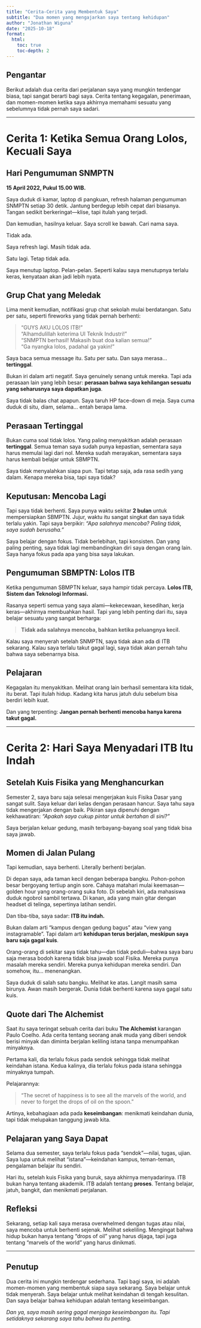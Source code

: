 ```yaml
---
title: "Cerita-Cerita yang Membentuk Saya"
subtitle: "Dua momen yang mengajarkan saya tentang kehidupan"
author: "Jonathan Wiguna"
date: "2025-10-18"
format:
  html:
    toc: true
    toc-depth: 2
---
```


## Pengantar

Berikut adalah dua cerita dari perjalanan saya yang mungkin terdengar biasa, tapi sangat berarti bagi saya. Cerita tentang kegagalan, penerimaan, dan momen-momen ketika saya akhirnya memahami sesuatu yang sebelumnya tidak pernah saya sadari.

---

# Cerita 1: Ketika Semua Orang Lolos, Kecuali Saya

## Hari Pengumuman SNMPTN

**15 April 2022, Pukul 15.00 WIB.**

Saya duduk di kamar, laptop di pangkuan, refresh halaman pengumuman SNMPTN setiap 30 detik. Jantung berdegup lebih cepat dari biasanya. Tangan sedikit berkeringat—klise, tapi itulah yang terjadi.

Dan kemudian, hasilnya keluar. Saya scroll ke bawah. Cari nama saya.

Tidak ada.

Saya refresh lagi. Masih tidak ada.

Satu lagi. Tetap tidak ada.

Saya menutup laptop. Pelan-pelan. Seperti kalau saya menutupnya terlalu keras, kenyataan akan jadi lebih nyata.

## Grup Chat yang Meledak

Lima menit kemudian, notifikasi grup chat sekolah mulai berdatangan. Satu per satu, seperti fireworks yang tidak pernah berhenti:

> "GUYS AKU LOLOS ITB!"  
> "Alhamdulillah keterima UI Teknik Industri!"  
> "SNMPTN berhasil! Makasih buat doa kalian semua!"  
> "Ga nyangka lolos, padahal ga yakin!"

Saya baca semua message itu. Satu per satu. Dan saya merasa... **tertinggal**.

Bukan iri dalam arti negatif. Saya genuinely senang untuk mereka. Tapi ada perasaan lain yang lebih besar: **perasaan bahwa saya kehilangan sesuatu yang seharusnya saya dapatkan juga**.

Saya tidak balas chat apapun. Saya taruh HP face-down di meja. Saya cuma duduk di situ, diam, selama... entah berapa lama.

## Perasaan Tertinggal

Bukan cuma soal tidak lolos. Yang paling menyakitkan adalah perasaan **tertinggal**. Semua teman saya sudah punya kepastian, sementara saya harus memulai lagi dari nol. Mereka sudah merayakan, sementara saya harus kembali belajar untuk SBMPTN.

Saya tidak menyalahkan siapa pun. Tapi tetap saja, ada rasa sedih yang dalam. Kenapa mereka bisa, tapi saya tidak?

## Keputusan: Mencoba Lagi

Tapi saya tidak berhenti. Saya punya waktu sekitar **2 bulan** untuk mempersiapkan SBMPTN. Jujur, waktu itu sangat singkat dan saya tidak terlalu yakin. Tapi saya berpikir: *"Apa salahnya mencoba? Paling tidak, saya sudah berusaha."*

Saya belajar dengan fokus. Tidak berlebihan, tapi konsisten. Dan yang paling penting, saya tidak lagi membandingkan diri saya dengan orang lain. Saya hanya fokus pada apa yang bisa saya lakukan.

## Pengumuman SBMPTN: Lolos ITB

Ketika pengumuman SBMPTN keluar, saya hampir tidak percaya. **Lolos ITB, Sistem dan Teknologi Informasi.**

Rasanya seperti semua yang saya alami—kekecewaan, kesedihan, kerja keras—akhirnya membuahkan hasil. Tapi yang lebih penting dari itu, saya belajar sesuatu yang sangat berharga:

> **Tidak ada salahnya mencoba, bahkan ketika peluangnya kecil.**

Kalau saya menyerah setelah SNMPTN, saya tidak akan ada di ITB sekarang. Kalau saya terlalu takut gagal lagi, saya tidak akan pernah tahu bahwa saya sebenarnya bisa.

## Pelajaran

Kegagalan itu menyakitkan. Melihat orang lain berhasil sementara kita tidak, itu berat. Tapi itulah hidup. Kadang kita harus jatuh dulu sebelum bisa berdiri lebih kuat.

Dan yang terpenting: **Jangan pernah berhenti mencoba hanya karena takut gagal.**

---

# Cerita 2: Hari Saya Menyadari ITB Itu Indah

## Setelah Kuis Fisika yang Menghancurkan

Semester 2, saya baru saja selesai mengerjakan kuis Fisika Dasar yang sangat sulit. Saya keluar dari kelas dengan perasaan hancur. Saya tahu saya tidak mengerjakan dengan baik. Pikiran saya dipenuhi dengan kekhawatiran: *"Apakah saya cukup pintar untuk bertahan di sini?"*

Saya berjalan keluar gedung, masih terbayang-bayang soal yang tidak bisa saya jawab.

## Momen di Jalan Pulang

Tapi kemudian, saya berhenti. Literally berhenti berjalan.

Di depan saya, ada taman kecil dengan beberapa bangku. Pohon-pohon besar bergoyang tertiup angin sore. Cahaya matahari mulai keemasan—golden hour yang orang-orang suka foto. Di sebelah kiri, ada mahasiswa duduk ngobrol sambil tertawa. Di kanan, ada yang main gitar dengan headset di telinga, sepertinya latihan sendiri.

Dan tiba-tiba, saya sadar: **ITB itu indah.**

Bukan dalam arti "kampus dengan gedung bagus" atau "view yang instagramable". Tapi dalam arti **kehidupan terus berjalan, meskipun saya baru saja gagal kuis**.

Orang-orang di sekitar saya tidak tahu—dan tidak peduli—bahwa saya baru saja merasa bodoh karena tidak bisa jawab soal Fisika. Mereka punya masalah mereka sendiri. Mereka punya kehidupan mereka sendiri. Dan somehow, itu... menenangkan.

Saya duduk di salah satu bangku. Melihat ke atas. Langit masih sama birunya. Awan masih bergerak. Dunia tidak berhenti karena saya gagal satu kuis.

## Quote dari The Alchemist

Saat itu saya teringat sebuah cerita dari buku **The Alchemist** karangan Paulo Coelho. Ada cerita tentang seorang anak muda yang diberi sendok berisi minyak dan diminta berjalan keliling istana tanpa menumpahkan minyaknya.

Pertama kali, dia terlalu fokus pada sendok sehingga tidak melihat keindahan istana. Kedua kalinya, dia terlalu fokus pada istana sehingga minyaknya tumpah.

Pelajarannya:

> "The secret of happiness is to see all the marvels of the world, and never to forget the drops of oil on the spoon."

Artinya, kebahagiaan ada pada **keseimbangan**: menikmati keindahan dunia, tapi tidak melupakan tanggung jawab kita.

## Pelajaran yang Saya Dapat

Selama dua semester, saya terlalu fokus pada "sendok"—nilai, tugas, ujian. Saya lupa untuk melihat "istana"—keindahan kampus, teman-teman, pengalaman belajar itu sendiri.

Hari itu, setelah kuis Fisika yang buruk, saya akhirnya menyadarinya. ITB bukan hanya tentang akademik. ITB adalah tentang **proses**. Tentang belajar, jatuh, bangkit, dan menikmati perjalanan.

## Refleksi

Sekarang, setiap kali saya merasa overwhelmed dengan tugas atau nilai, saya mencoba untuk berhenti sejenak. Melihat sekeliling. Mengingat bahwa hidup bukan hanya tentang "drops of oil" yang harus dijaga, tapi juga tentang "marvels of the world" yang harus dinikmati.

---

## Penutup

Dua cerita ini mungkin terdengar sederhana. Tapi bagi saya, ini adalah momen-momen yang membentuk siapa saya sekarang. Saya belajar untuk tidak menyerah. Saya belajar untuk melihat keindahan di tengah kesulitan. Dan saya belajar bahwa kehidupan adalah tentang keseimbangan.

*Dan ya, saya masih sering gagal menjaga keseimbangan itu. Tapi setidaknya sekarang saya tahu bahwa itu penting.*

